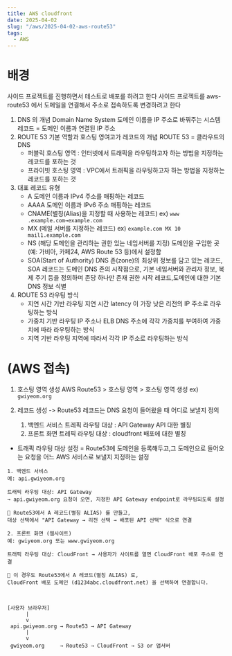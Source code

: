 ```yaml
---
title: AWS cloudfront
date: 2025-04-02
slug: "/aws/2025-04-02-aws-route53"
tags:
  - AWS
---
```


# 배경
사이드 프로젝트를 진행하면서 테스트로 배포를 하려고 한다
사이드 프로젝트를 aws-route53 에서 도메일을 연결해서 주소로 접속하도록 변경하려고 한다

1. DNS 의 개념
    Domain Name System
    도메인 이름을 IP 주소로 바꿔주는 시스템
    레코드 = 도메인 이름과 연결된 IP 주소
2. ROUTE 53 기본 역할과 호스팅 영여고가 레코드의 개념
    ROUTE 53 = 클라우드의 DNS
    * 퍼블릭 호스팅 영역 : 인터넷에서 트래픽을 라우팅하고자 하는 방법을 지정하는 레코드를 포하는 것
    * 프라이빗 호스팅 영역 : VPC에서 트래픽을 라우팅하고자 하는 방법을 지정하는 레코드를 포하는 것
3. 대표 레코드 유형
    * A
   도메인 이름과 IPv4 주소를 매핑하는 레코드
    * AAAA
    도메인 이름과 IPv6 주소 매핑하는 레코드
    * CNAME(별칭(Alias)을 지정할 때 사용하는 레코드) ex) `www .example.com→example.com`
    * MX (메일 서버를 지정하는 레코드) ex) `example.com MX 10 mail1.example.com`
    * NS (해당 도메인을 관리하는 권한 있는 네임서버를 지정) 도메인을 구입한 곳 (예: 가비아, 카페24, AWS Route 53 등)에서 설정함
    * SOA(Start of Authority)
    DNS 존(zone)의 최상위 정보를 담고 있는 레코드,
    SOA 레코드는 도메인 DNS 존의 시작점으로,
    기본 네임서버와 관리자 정보, 복제 주기 등을 정의하며 존당 하나만 존재
    권한 시작 레코드,도메인에 대한 기본 DNS 정보 식별
4. ROUTE 53 라우팅 방식
     * 지연 시간 기반 라우팅
        지연 시간 latency 이 가장 낮은 리전의 IP 주소로 라우팅하는 방식
     * 가중치 기반 라우팅
        IP 주소나 ELB DNS 주소에 각각 가중치를 부여하여 가중치에 따라 라우팅하는 방식
     * 지역 기반 라우팅
        지역에 따라서 각각 IP 주소로 라우팅하는 방식

# (AWS 접속)

1. 호스팅 영역 생성
 AWS Route53 > 호스팅 영역 > 호스팅 영역 생성 ex) `gwiyeom.org`

2. 레코드 생성 -> Route53 레코드는 DNS 요청이 들어왔을 때 어디로 보낼지 정의
    1. 백엔드 서비스
        트레픽 라우팅 대상 : API Gateway API 대한 별칭
    2. 프론트 화면
        트레픽 라우팅 대상 : cloudfront 배포에 대한 별칭

* 트래픽 라우팅 대상 설정 =  Route53에 도메인을 등록해두고,그 도메인으로 들어오는 요청을 어느 AWS 서비스로 보낼지 지정하는 설정

```
1. 백엔드 서비스
예: api.gwiyeom.org

트래픽 라우팅 대상: API Gateway
→ api.gwiyeom.org 요청이 오면, 지정한 API Gateway endpoint로 라우팅되도록 설정

📌 Route53에서 A 레코드(별칭 ALIAS) 를 만들고,
대상 선택에서 "API Gateway → 리전 선택 → 배포된 API 선택" 식으로 연결

2. 프론트 화면 (웹사이트)
예: gwiyeom.org 또는 www.gwiyeom.org

트래픽 라우팅 대상: CloudFront → 사용자가 사이트를 열면 CloudFront 배포 주소로 연결

📌 이 경우도 Route53에서 A 레코드(별칭 ALIAS) 로,
CloudFront 배포 도메인 (d1234abc.cloudfront.net) 을 선택하여 연결합니다.



[사용자 브라우저]
      |
      v
 api.gwiyeom.org → Route53 → API Gateway
      |
      v
 gwiyeom.org     → Route53 → CloudFront → S3 or 앱서버

```


